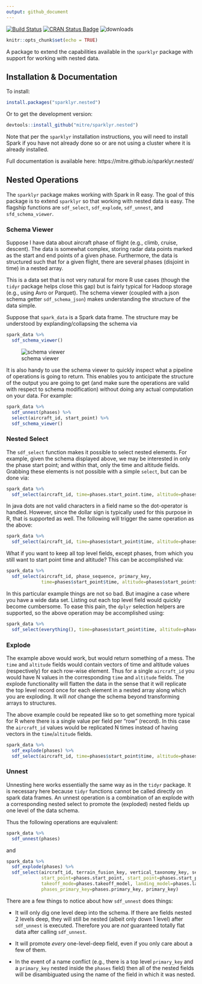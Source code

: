 ```yaml
---
output: github_document
---
```


[![Build Status](https://travis-ci.org/mitre/sparklyr.nested.svg?branch=master)](https://travis-ci.org/mitre/sparklyr.nested) [![CRAN Status Badge](http://www.r-pkg.org/badges/version/sparklyr.nested)](https://cran.r-project.org/package=sparklyr.nested) ![downloads](http://cranlogs.r-pkg.org/badges/grand-total/sparklyr.nested)


```r
knitr::opts_chunk$set(echo = TRUE)
```

A package to extend the capabilities available in the `sparklyr` package with support for working with nested data.

## Installation & Documentation

To install:
```r
install.packages("sparklyr.nested")
```

Or to get the development version:
```r
devtools::install_github("mitre/sparklyr.nested")
```

Note that per the `sparklyr` installation instructions, you will need to install Spark if you have not already done so or are not using a cluster where it is already installed.

Full documentation is available here: https://mitre.github.io/sparklyr.nested/

## Nested Operations

The `sparklyr` package makes working with Spark in R easy.
The goal of this package is to extend `sparklyr` so that working with nested data is easy.
The flagship functions are `sdf_select`, `sdf_explode`, `sdf_unnest`, and `sfd_schema_viewer`.

### Schema Viewer

Suppose I have data about aircraft phase of flight (e.g., climb, cruise, descent).
The data is somewhat complex, storing radar data points marked as the start and end points of a given phase.
Furthermore, the data is structured such that for a given flight, there are several phases (disjoint in time) in a nested array.

This is a data set that is not very natural for more R use cases (though the `tidyr` package helps close this gap) but is fairly typical for Hadoop storage (e.g., using Avro or Parquet).
The schema viewer (coupled with a json schema getter `sdf_schema_json`) makes understanding the structure of the data simple.

Suppose that `spark_data` is a Spark data frame.
The structure may be understood by explanding/collapsing the schema via
```r
spark_data %>%
  sdf_schema_viewer()
```

![schema viewer](./README-images/schema_viewer.png)

It is also handy to use the schema viewer to quickly inspect what a pipeline of operations is going to return.
This enables you to anticipate the structure of the output you are going to get (and make sure the operations are valid with respect to schema modification) without doing any actual computation on your data.
For example:
```r
spark_data %>%
  sdf_unnest(phases) %>%
  select(aircraft_id, start_point) %>%
  sdf_schema_viewer()
```

### Nested Select

The `sdf_select` function makes it possible to select nested elements.
For example, given the schema displayed above, we may be interested in only the phase start point; and within that, only the time and altitude fields.
Grabbing these elements is not possible with a simple `select`, but can be done via:
```r
spark_data %>%
  sdf_select(aircraft_id, time=phases.start_point.time, altitude=phases.start_point.altitude)
```

In java dots are not valid characters in a field name so the dot-operator is handled.
However, since the dollar sign is typically used for this purpose in R, that is supported as well.
The following will trigger the same operation as the above:
```r
spark_data %>%
  sdf_select(aircraft_id, time=phases$start_point$time, altitude=phases$start_point$altitude)
```

What if you want to keep all top level fields, except phases, from which you still want to start point time and altitude?
This can be accomplished via:
```r
spark_data %>%
  sdf_select(aircraft_id, phase_sequence, primary_key, 
             time=phases$start_point$time, altitude=phases$start_point$altitude)
```

In this particular example things are not so bad.
But imagine a case where you have a wide data set.
Listing out each top level field would quickly become cumbersome.
To ease this pain, the `dplyr` selection helpers are supported, so the above operation may be accomplished using:
```r
spark_data %>%
  sdf_select(everything(), time=phases$start_point$time, altitude=phases$start_point$altitude)
```

### Explode

The example above would work, but would return something of a mess.
The `time` and `altitude` fields would contain vectors of time and altitude values (respectively) for each row-wise element.
Thus for a single `aircraft_id` you would have N values in the corresponding `time` and `altitude` fields.
The explode functionality will flatten the data in the sense that it will replicate the top level record once for each element in a nested array along which you are exploding.
It will *not* change the schema beyond transforming arrays to structures.

The above example could be repeated like so to get something more typical for R where there is a single value per field per "row" (record).
In this case the `aircraft_id` values would be replicated N times instead of having vectors in the `time`/`altitude` fields.
```r
spark_data %>%
  sdf_explode(phases) %>%
  sdf_select(aircraft_id, time=phases$start_point$time, altitude=phases$start_point$altitude)
```

### Unnest

Unnesting here works essentially the same way as in the `tidyr` package.
It is necessary here because `tidyr` functions cannot be called directly on spark data frames.
An unnest operation is a combination of an explode with a corresponding nested select to promote the (exploded) nested fields up one level of the data schema.

Thus the following operations are equivalent:
```r
spark_data %>%
  sdf_unnest(phases)
```

and
```r
spark_data %>%
  sdf_explode(phases) %>%
  sdf_select(aircraft_id, terrain_fusion_key, vertical_taxonomy_key, sequence, 
             start_point=phases.start_point, start_point=phases.start_point, phase=phases.phase,
             takeoff_mode=phases.takeoff_model, landing_model=phases.landing_model, 
             phases_primary_key=phases.primary_key, primary_key)
```

There are a few things to notice about how `sdf_unnest` does things:

- It will only dig one level deep into the schema. If there are fields nested 2 levels deep, they will still be nested (albeit only down 1 level) after `sdf_unnest` is executed. Therefore you are *not* guaranteed totally flat data after calling `sdf_unnest`.

- It will promote *every* one-level-deep field, even if you only care about a few of them.

- In the event of a name conflict (e.g., there is a top level `primary_key` and a `primary_key` nested inside the `phases` field) then all of the nested fields will be disambiguated using the name of the field in which it was nested.
